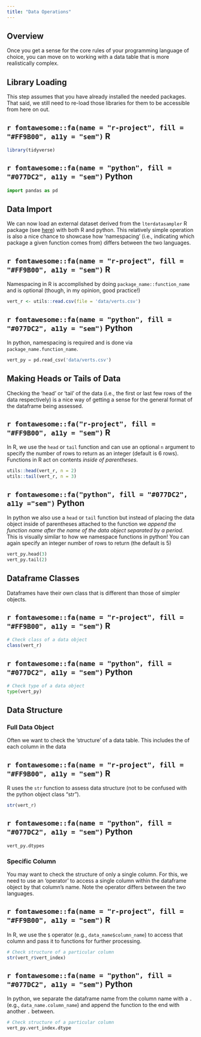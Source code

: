 ```yaml
---
title: "Data Operations"
---
```


## Overview

Once you get a sense for the core rules of your programming language of choice, you can move on to working with a data table that is more realistically complex.

## Library Loading

This step assumes that you have already installed the needed packages. That said, we still need to re-load those libraries for them to be accessible from here on out.

:::panel-tabset
## `r fontawesome::fa(name = "r-project", fill = "#FF9B00", a11y = "sem")` R

```r
library(tidyverse)
```

## `r fontawesome::fa(name = "python", fill = "#077DC2", a11y = "sem")` Python

```python
import pandas as pd
```
:::

## Data Import

We can now load an external dataset derived from the `lterdatasampler` R package (see [here](https://lter.github.io/lterdatasampler/)) with both R and python. This relatively simple operation is also a nice chance to showcase how 'namespacing' (i.e., indicating which package a given function comes from) differs between the two languages.

:::panel-tabset
## `r fontawesome::fa(name = "r-project", fill = "#FF9B00", a11y = "sem")` R

Namespacing in R is accomplished by doing `package_name::function_name` and is optional (though, in my opinion, good practice!)

```r
vert_r <- utils::read.csv(file = 'data/verts.csv')
```

## `r fontawesome::fa(name = "python", fill = "#077DC2", a11y = "sem")` Python

In python, namespacing is required and is done via `package_name.function_name`.

```python
vert_py = pd.read_csv('data/verts.csv')
```
:::

## Making Heads or Tails of Data

Checking the 'head' or 'tail' of the data (i.e., the first or last few rows of the data respectively) is a nice way of getting a sense for the general format of the dataframe being assessed.

::: panel-tabset
## `r fontawesome::fa("r-project", fill = "#FF9B00", a11y = "sem")` R

In R, we use the `head` or `tail` function and can use an optional `n` argument to specify the number of rows to return as an integer (default is 6 rows). Functions in R act on contents _inside of parentheses_.

```r
utils::head(vert_r, n = 2)
utils::tail(vert_r, n = 3)
```

## `r fontawesome::fa("python", fill = "#077DC2", a11y ="sem")` Python

In python we also use a `head` or `tail` function but instead of placing the data object inside of parentheses attached to the function we _append the function name after the name of the data object separated by a period_. This is visually similar to how we namespace functions in python! You can again specify an integer number of rows to return (the default is 5)

```python
vert_py.head(3)
vert_py.tail(2)
```
:::

## Dataframe Classes

Dataframes have their own class that is different than those of simpler objects.

:::panel-tabset
## `r fontawesome::fa(name = "r-project", fill = "#FF9B00", a11y = "sem")` R

```r
# Check class of a data object
class(vert_r)
```

## `r fontawesome::fa(name = "python", fill = "#077DC2", a11y = "sem")` Python

```python
# Check type of a data object
type(vert_py)
```
:::

## Data Structure

### Full Data Object

Often we want to check the 'structure' of a data table. This includes the  of each column in the data

:::panel-tabset
## `r fontawesome::fa(name = "r-project", fill = "#FF9B00", a11y = "sem")` R

R uses the `str` function to assess data structure (not to be confused with the python object class "str").

```r
str(vert_r)
```

## `r fontawesome::fa(name = "python", fill = "#077DC2", a11y = "sem")` Python

```python
vert_py.dtypes
```
:::

### Specific Column

You may want to check the structure of only a single column. For this, we need to use an 'operator' to access a single column within the dataframe object by that column's name. Note the operator differs between the two languages.

:::panel-tabset
## `r fontawesome::fa(name = "r-project", fill = "#FF9B00", a11y = "sem")` R

In R, we use the `$` operator (e.g., `data_name$column_name`) to access that column and pass it to functions for further processing.

```r
# Check structure of a particular column
str(vert_r$vert_index)
```

## `r fontawesome::fa(name = "python", fill = "#077DC2", a11y = "sem")` Python

In python, we separate the dataframe name from the column name with a `.` (e.g., `data_name.column_name`) and append the function to the end with another `.` between.

```python
# Check structure of a particular column
vert_py.vert_index.dtype
```
:::
